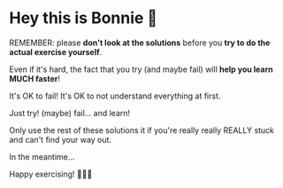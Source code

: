 # Hey this is Bonnie 👋

REMEMBER: please **don't look at the solutions** before you **try to do the actual exercise yourself**.

Even if it's hard, the fact that you try (and maybe fail) will **help you learn MUCH faster**!

It's OK to fail! It's OK to not understand everything at first.

Just try! (maybe) fail... and learn!


Only use the rest of these solutions it if you're really really REALLY stuck and can't find your way out.

In the meantime... 

Happy exercising! 🎽💪🤓